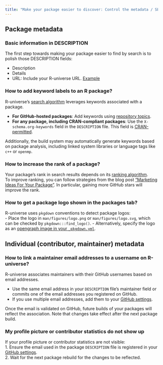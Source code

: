 ```yaml
---
title: "Make your package easier to discover: Control the metadata / SEO"
---
```


## Package metadata

### Basic information in DESCRIPTION

The first step towards making your package easier to find by search is to polish those DESCRIPTION fields:

- Description
- Details 
- URL: Include your R-universe URL. [Example](https://github.com/r-lib/gert/blob/e5030397517a8658ade1d82a6edd788cf7e935da/DESCRIPTION#L16-L17)  

### How to add keyword labels to an R package? {#keywords}

R-universe's [search algorithm](#rank) leverages keywords associated with a package.  

- **For GitHub-hosted packages**: Add keywords using [repository topics](https://docs.github.com/en/repositories/managing-your-repositorys-settings-and-features/customizing-your-repository/classifying-your-repository-with-topics).  
- **For any package, including CRAN-compliant packages**: Use the `X-schema.org-keywords` field in the `DESCRIPTION` file. This field is [CRAN-permitted](https://cs.github.com/?q=org%3Acran+X-schema.org-keywords).  

Additionally, the build system may automatically generate keywords based on package analysis, including linked system libraries or language tags like `c++` or `openmp`.  

### How to increase the rank of a package? {#better-rank}

Your package’s rank in search results depends on its [ranking algorithm](#rank).  
To improve ranking, you can follow strategies from the blog post ["Marketing Ideas For Your Package"](https://ropensci.org/blog/2024/03/07/package-marketing/).
In particular, gaining more GitHub stars will improve the rank. 

### How to get a package logo shown in the packages tab?

R-universe uses `pkgdown` conventions to detect package logos:  
- Place the logo in `man/figures/logo.png` or `man/figures/logo.svg`, which can be checked by `pkgdown:::find_logo()`.
- Alternatively, specify the logo as an [opengraph image in your `_pkgdown.yml`](https://pkgdown.r-lib.org/articles/metadata.html#site-wide-customization).  

## Individual (contributor, maintainer) metadata

### How to link a maintainer email addresses to a username on R-universe?

R-universe associates maintainers with their GitHub usernames based on email addresses.  

- Use the same email address in your `DESCRIPTION` file’s maintainer field or commits one of the email addresses you registered on GitHub.  
- If you use multiple email addresses, add them to your [GitHub settings](https://github.com/settings/emails).  

Once the email is validated on GitHub, future builds of your packages will reflect the association. 
Note that changes take effect after the next package build.  

### My profile picture or contributor statistics do not show up

If your profile picture or contributor statistics are not visible:  
1. Ensure the email used in the package `DESCRIPTION` file is registered in your [GitHub settings](https://github.com/settings/emails).  
2. Wait for the next package rebuild for the changes to be reflected. 

